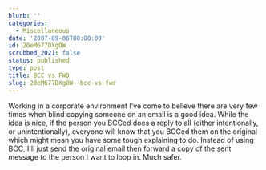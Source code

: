 ```yaml
---
blurb: ''
categories:
  - Miscellaneous
date: '2007-09-06T00:00:00'
id: 20eM677DXgOW
scrubbed_2021: false
status: published
type: post
title: BCC vs FWD
slug: 20eM677DXgOW--bcc-vs-fwd
---
```


Working in a corporate environment I've come to believe there are
very few times when blind copying someone on an email is a good
idea. While the idea is nice, if the person you BCCed does a reply
to all (either intentionally, or unintentionally), everyone will
know that you BCCed them on the original which might mean you have
some tough explaining to do. Instead of using BCC, I'll just send
the original email then forward a copy of the sent message to the
person I want to loop in. Much safer.
